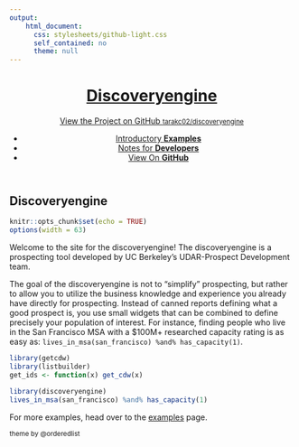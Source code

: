 ```yaml
---
output: 
    html_document:
      css: stylesheets/github-light.css
      self_contained: no
      theme: null
---
```

<div class="wrapper">
<header>
<a href="index.html"><h1>Discoveryengine</h1></a>
<p></p>
<p class="view"><a href="https://github.com/tarakc02/discoveryengine">View the Project on GitHub <small>tarakc02/discoveryengine</small></a></p>
<ul>
<li><a href="examples.html">Introductory <strong>Examples</strong></a></li>
<li><a href="developer-notes.html">Notes for <strong>Developers</strong></a></li>
<li><a href="https://github.com/tarakc02/discoveryengine">View On <strong>GitHub</strong></a></li>
</ul>
</header>
<section>
## Discoveryengine
```r
knitr::opts_chunk$set(echo = TRUE)
options(width = 63)
```
Welcome to the site for the discoveryengine! The discoveryengine is a prospecting tool developed by UC Berkeley's UDAR-Prospect Development team.

The goal of the discoveryengine is not to "simplify" prospecting, but rather to allow you to utilize the business knowledge and experience you already have directly for prospecting. Instead of canned reports defining what a good prospect is, you use small widgets that can be combined to define precisely your population of interest. For instance, finding people who live in the San Francisco MSA with a $100M+ researched capacity rating is as easy as: `lives_in_msa(san_francisco) %and% has_capacity(1)`. 
```r
library(getcdw)
library(listbuilder)
get_ids <- function(x) get_cdw(x)
```

```r
library(discoveryengine)
lives_in_msa(san_francisco) %and% has_capacity(1)
```

For more examples, head over to the [examples](examples.html) page.


</section>
<footer><small>theme by @orderedlist</small></footer>
</div>
<script src="javascripts/scale.fix.js"></script>
